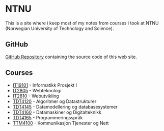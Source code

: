 = NTNU =
This is a site where i keep most of my notes from courses i took at NTNU (Norwegian University of Technology and Science).

== GitHub ==
[[https://github.com/Lunarage/NTNUvimwiki|GitHub Repository]] containing the source code of this web site.

== Courses ==
* [[IT1901/index|IT19101]] - Informatikk Prosjekt I
* [[IT2805/index|IT2805]] - Webteknologi
* [[IT2810/index|IT2810]] - Webutvikling
* [[TDT4120/index|TDT4120]] - Algoritmer og Datastrukturer
* [[TDT4145/index|TDT4145]] - Datamodellering og databasesystemer
* [[TDT4160/index|TDT4160]] - Datamaskiner og Digitalteknikk
* [[TDT4165/index|TDT4165]] - Programmeringsspråk
* [[TTM4100/index|TTM4100]] - Kommunikasjon Tjenester og Nett
